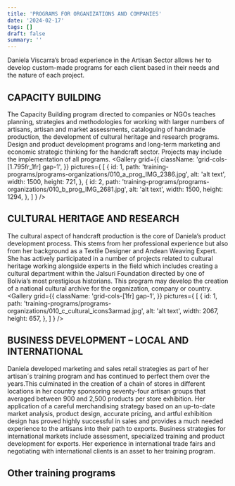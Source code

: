 ```yaml
---
title: 'PROGRAMS FOR ORGANIZATIONS AND COMPANIES'
date: '2024-02-17'
tags: []
draft: false
summary: ''
---
```

<DivContainer>
Daniela Viscarra’s broad experience in the Artisan Sector allows her to develop custom-made programs for each client based in their needs and the nature of each project.

## CAPACITY BUILDING

The Capacity Building program directed to companies or NGOs teaches planning, strategies and methodologies for working with larger numbers of artisans, artisan and market assessments, cataloguing of handmade production, the development of cultural heritage and research programs. Design and product development programs and long-term marketing and economic strategic thinking for the handcraft sector. Projects may include the implementation of all programs.
<Gallery
  grid={{
    className: 'grid-cols-[1.795fr_1fr] gap-1',
  }} 
  pictures={
    [
      {
        id: 1,
        path: 'training-programs/programs-organizations/010_a_prog_IMG_2386.jpg',
        alt: 'alt text',
        width: 1500,
        height: 721,
      },
      {
        id: 2,
        path: 'training-programs/programs-organizations/010_b_prog_IMG_2681.jpg',
        alt: 'alt text',
        width: 1500,
        height: 1294,
      },
    ]
  }
/>

## CULTURAL HERITAGE AND RESEARCH

The cultural aspect of handcraft production is the core of Daniela’s product development process. This stems from her professional experience but also from her background as a Textile Designer and Andean Weaving Expert. She has actively participated in a number of projects related to cultural heritage working alongside experts in the field which includes creating a cultural department within the Jalsuri Foundation directed by one of Bolivia’s most prestigious historians. This program may develop the creation of a national cultural archive for the organization, company or country. 
<Gallery
  grid={{
    className: 'grid-cols-[1fr] gap-1',
  }} 
  pictures={
    [
      {
        id: 1,
        path: 'training-programs/programs-organizations/010_c_cultural_icons3armad.jpg',
        alt: 'alt text',
        width: 2067,
        height: 657,
      },
    ]
  }
/>

## BUSINESS DEVELOPMENT – LOCAL AND INTERNATIONAL

Daniela developed marketing and sales retail strategies as part of her artisan´s training program and has continued to perfect them over the years.This culminated in the creation of a chain of stores in different locations in her country sponsoring seventy-four artisan groups that averaged between 900 and 2,500 products per store exhibition. Her application of a careful merchandising strategy based on an up-to-date market analysis, product design, accurate pricing, and artful exhibition design has proved highly successful in sales and provides a much needed experience to the artisans into their path to exports. Business strategies for international markets include assessment, specialized training and product development for exports. Her experience in international trade fairs and negotiating with international clients is an asset to her training program.

## Other training programs

<div className="flex justify-around w-full text-center">
  <ReadMore
    href="/training/programs-artisans" 
    linkText="Programs for Artisans"
  />
  <ReadMore
    href="/training/women-empowerment" 
    linkText="Women Economic Empowerment Programs"
  />
</div>
</DivContainer>
